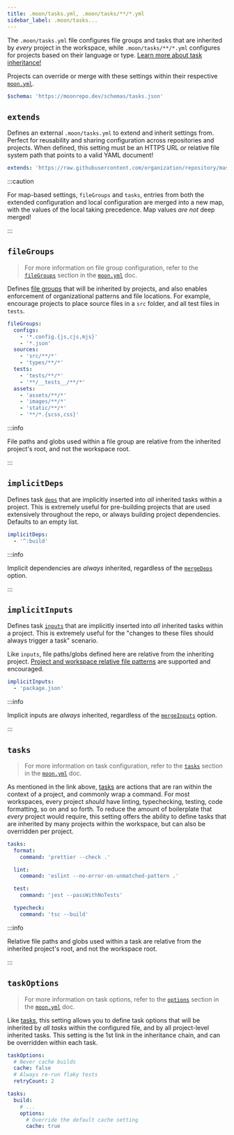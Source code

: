 ```yaml
---
title: .moon/tasks.yml, .moon/tasks/**/*.yml
sidebar_label: .moon/tasks...
---
```



The `.moon/tasks.yml` file configures file groups and tasks that are inherited by _every_ project in
the workspace, while `.moon/tasks/**/*.yml` configures for projects based on their language or type.
[Learn more about task inheritance!](../concepts/task-inheritance)

Projects can override or merge with these settings within their respective [`moon.yml`](./project).

```yaml title=".moon/tasks.yml"
$schema: 'https://moonrepo.dev/schemas/tasks.json'
```

## `extends`

<HeadingApiLink to="/api/types/interface/InheritedTasksConfig#extends" />

Defines an external `.moon/tasks.yml` to extend and inherit settings from. Perfect for reusability
and sharing configuration across repositories and projects. When defined, this setting must be an
HTTPS URL _or_ relative file system path that points to a valid YAML document!

```yaml title=".moon/tasks.yml" {1}
extends: 'https://raw.githubusercontent.com/organization/repository/master/.moon/tasks.yml'
```

:::caution

For map-based settings, `fileGroups` and `tasks`, entries from both the extended configuration and
local configuration are merged into a new map, with the values of the local taking precedence. Map
values _are not_ deep merged!

:::

## `fileGroups`

<HeadingApiLink to="/api/types/interface/InheritedTasksConfig#fileGroups" />

> For more information on file group configuration, refer to the
> [`fileGroups`](./project#filegroups) section in the [`moon.yml`](./project) doc.

Defines [file groups](../concepts/file-group) that will be inherited by projects, and also enables
enforcement of organizational patterns and file locations. For example, encourage projects to place
source files in a `src` folder, and all test files in `tests`.

```yaml title=".moon/tasks.yml"
fileGroups:
  configs:
    - '*.config.{js,cjs,mjs}'
    - '*.json'
  sources:
    - 'src/**/*'
    - 'types/**/*'
  tests:
    - 'tests/**/*'
    - '**/__tests__/**/*'
  assets:
    - 'assets/**/*'
    - 'images/**/*'
    - 'static/**/*'
    - '**/*.{scss,css}'
```

:::info

File paths and globs used within a file group are relative from the inherited project's root, and
not the workspace root.

:::

## `implicitDeps`

<HeadingApiLink to="/api/types/interface/InheritedTasksConfig#implicitDeps" />

Defines task [`deps`](./project#deps) that are implicitly inserted into _all_ inherited tasks within
a project. This is extremely useful for pre-building projects that are used extensively throughout
the repo, or always building project dependencies. Defaults to an empty list.

```yaml title=".moon/tasks.yml" {1-2}
implicitDeps:
  - '^:build'
```

:::info

Implicit dependencies are _always_ inherited, regardless of the [`mergeDeps`](./project#mergedeps)
option.

:::

## `implicitInputs`

<HeadingApiLink to="/api/types/interface/InheritedTasksConfig#implicitInputs" />

Defines task [`inputs`](./project#inputs) that are implicitly inserted into _all_ inherited tasks
within a project. This is extremely useful for the "changes to these files should always trigger a
task" scenario.

Like `inputs`, file paths/globs defined here are relative from the inheriting project.
[Project and workspace relative file patterns](../concepts/file-pattern#project-relative) are
supported and encouraged.

```yaml title=".moon/tasks/node.yml" {1-2}
implicitInputs:
  - 'package.json'
```

:::info

Implicit inputs are _always_ inherited, regardless of the [`mergeInputs`](./project#mergeinputs)
option.

:::

## `tasks`

<HeadingApiLink to="/api/types/interface/InheritedTasksConfig#tasks" />

> For more information on task configuration, refer to the [`tasks`](./project#tasks) section in the
> [`moon.yml`](./project) doc.

As mentioned in the link above, [tasks](../concepts/task) are actions that are ran within the
context of a project, and commonly wrap a command. For most workspaces, every project _should_ have
linting, typechecking, testing, code formatting, so on and so forth. To reduce the amount of
boilerplate that _every_ project would require, this setting offers the ability to define tasks that
are inherited by many projects within the workspace, but can also be overridden per project.

```yaml title=".moon/tasks.yml"
tasks:
  format:
    command: 'prettier --check .'

  lint:
    command: 'eslint --no-error-on-unmatched-pattern .'

  test:
    command: 'jest --passWithNoTests'

  typecheck:
    command: 'tsc --build'
```

:::info

Relative file paths and globs used within a task are relative from the inherited project's root, and
not the workspace root.

:::

## `taskOptions`<VersionLabel version="1.20.0" />

<HeadingApiLink to="/api/types/interface/InheritedTasksConfig#taskOptions" />

> For more information on task options, refer to the [`options`](./project#options) section in the
> [`moon.yml`](./project) doc.

Like [tasks](#tasks), this setting allows you to define task options that will be inherited by _all
tasks_ within the configured file, and by all project-level inherited tasks. This setting is the 1st
link in the inheritance chain, and can be overridden within each task.

```yaml title=".moon/tasks.yml"
taskOptions:
  # Never cache builds
  cache: false
  # Always re-run flaky tests
  retryCount: 2

tasks:
  build:
    # ...
    options:
      # Override the default cache setting
      cache: true
```

